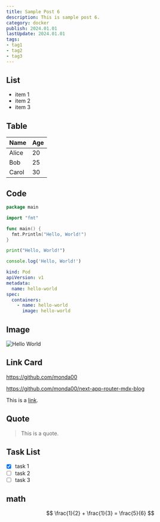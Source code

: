```yaml
---
title: Sample Post 6
description: This is sample post 6.
category: docker
publish: 2024.01.01
lastUpdate: 2024.01.01
tags:
- tag1
- tag2
- tag3
---
```


## List

- item 1
- item 2
- item 3

## Table

| Name  | Age |
| ----- | --- |
| Alice | 20  |
| Bob   | 25  |
| Carol | 30  |

## Code

```go;main.go
package main

import "fmt"

func main() {
  fmt.Println("Hello, World!")
}
```

```python
print("Hello, World!")
```

```typescript
console.log('Hello, World!')
```

```yaml:kubernetes/manifest/pod.yaml
kind: Pod
apiVersion: v1
metadata:
  name: hello-world
spec:
  containers:
    - name: hello-world
      image: hello-world
```

## Image

![Hello World](/hello-world/cover.webp)

## Link Card

https://github.com/monda00

https://github.com/monda00/next-app-router-mdx-blog

This is a [link](https://github.com/monda00).

## Quote

> This is a quote.

## Task List

- [x] task 1
- [ ] task 2
- [ ] task 3

## math

$$
\frac{1}{2} + \frac{1}{3} = \frac{5}{6}
$$

